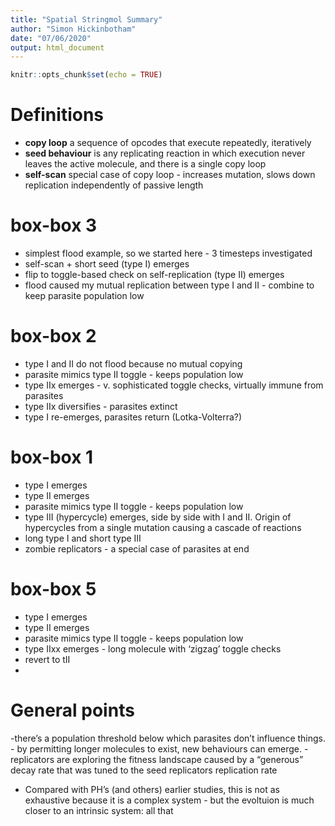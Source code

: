 ```yaml
---
title: "Spatial Stringmol Summary"
author: "Simon Hickinbotham"
date: "07/06/2020"
output: html_document
---
```


```r
knitr::opts_chunk$set(echo = TRUE)
```

# Definitions

- **copy loop** a sequence of opcodes that execute repeatedly, iteratively 
- **seed behaviour** is any replicating reaction in which execution never leaves the active molecule, and there is a single copy loop
- **self-scan** special case of copy loop - increases mutation, slows down replication independently of passive length


# box-box 3
- simplest flood example, so we started here - 3 timesteps investigated
- self-scan + short seed (type I) emerges
- flip to toggle-based check on self-replication (type II) emerges
- flood caused my mutual replication between type I and II - combine to keep parasite population low

# box-box 2

- type I and II do not flood because no mutual copying
- parasite mimics type II toggle - keeps population low
- type IIx emerges - v. sophisticated toggle checks, virtually immune from parasites
- type IIx diversifies - parasites extinct
- type I re-emerges, parasites return (Lotka-Volterra?)



# box-box 1

- type I emerges
- type II emerges
- parasite mimics type II toggle - keeps population low
- type III (hypercycle) emerges, side by side with I and II. Origin of hypercycles from a single mutation causing a cascade of reactions
- long type I and short type III 
- zombie replicators - a special case of parasites at end

# box-box 5

- type I emerges
- type II emerges
- parasite mimics type II toggle - keeps population low
- type IIxx emerges - long molecule with 'zigzag' toggle checks
- revert to tII
-




# General points

-there's a population threshold below which parasites don't influence things. 
- by permitting longer molecules to exist, new behaviours can emerge.
- replicators are exploring the fitness landscape caused by a “generous” decay rate that was tuned to the seed replicators replication rate


- Compared with PH's (and others) earlier studies, this is not as exhaustive because it is  a complex system - but the evoltuion is much closer to an intrinsic system: all that 





